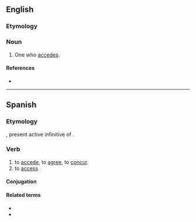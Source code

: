 {{also|accéder}}
==English==

===Etymology===
{{suffix|accede|er|id2=agent noun|lang=en}}

===Noun===
{{en-noun}}

# One who [[accede]]s.

====References====
* {{R:Webster 1913}}

----

==Spanish==

===Etymology===
{{bor|es|la|accēdere}}, present active infinitive of {{m|la|accēdō}}.

===Verb===
{{es-verb|acced|er}}

# to [[accede]], to [[agree]], to [[concur]].
# to [[access]]

====Conjugation====
{{es-conj-er|acced}}

====Related terms====
* {{l|es|accesible}}
* {{l|es|accesión}}